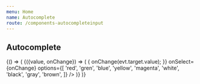 ```yaml
---
menu: Home
name: Autocomplete
route: /components-autocompleteinput
---
```


## Autocomplete



<Playground>
  {() => (
      <WithState>
        {({value, onChange}) => (
          <Pane>
            <AutocompleteInput
              placeholder="Type..."
              value={value}
              onChange={evt => {
                onChange(evt.target.value);
              }}
              onSelect={onChange}
              options={[
                'red',
                'gren',
                'blue',
                'yellow',
                'magenta',
                'white',
                'black',
                'gray',
                'brown',
              ]}
            />
          </Pane>
        )}
      </WithState>
  )}
</Playground>


<PropsTable of={AutocompleteInput} />
